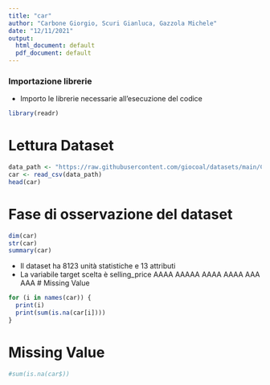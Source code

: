 ```yaml
---
title: "car"
author: "Carbone Giorgio, Scuri Gianluca, Gazzola Michele"
date: "12/11/2021"
output:
  html_document: default
  pdf_document: default
---
```


### Importazione librerie
- Importo le librerie necessarie all'esecuzione del codice
```r
library(readr)
```

# Lettura Dataset
```r
data_path <- "https://raw.githubusercontent.com/giocoal/datasets/main/Car%20details%20v3.csv"
car <- read_csv(data_path)
head(car)
```

# Fase di osservazione del dataset
``` r
dim(car)
str(car)
summary(car)
```
- Il dataset ha 8123 unità statistiche e 13 attributi
- La variabile target scelta è selling_price
AAAA
AAAAA
AAAA
AAAA
AAA
AAA
# Missing Value
``` r
for (i in names(car)) {
  print(i)
  print(sum(is.na(car[i])))
}
```


# Missing Value
```r
#sum(is.na(car$))
```

